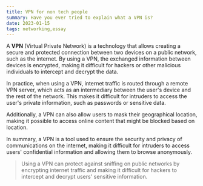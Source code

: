 ```yaml
---
title: VPN for non tech people
summary: Have you ever tried to explain what a VPN is?
date: 2023-01-15
tags: networking,essay
---
```


A **VPN** (Virtual Private Network) is a technology that allows creating a secure and protected connection between two devices on a public network, such as the internet. By using a VPN, the exchanged information between devices is encrypted, making it difficult for hackers or other malicious individuals to intercept and decrypt the data.

In practice, when using a VPN, internet traffic is routed through a remote VPN server, which acts as an intermediary between the user's device and the rest of the network. This makes it difficult for intruders to access the user's private information, such as passwords or sensitive data.

Additionally, a VPN can also allow users to mask their geographical location, making it possible to access online content that might be blocked based on location.

In summary, a VPN is a tool used to ensure the security and privacy of communications on the internet, making it difficult for intruders to access users' confidential information and allowing them to browse anonymously.

> Using a VPN can protect against sniffing on public networks by encrypting internet traffic and making it difficult for hackers to intercept and decrypt users' sensitive information.
